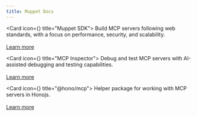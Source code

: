 ```yaml
---
title: Muppet Docs
---
```


<Cards>

<Card icon={<Server className="text-purple-300" />} title="Muppet SDK">
Build MCP servers following web standards, with a focus on performance, security, and scalability.<br/><br />
[Learn more](/docs/server)
</Card>

<Card icon={<Telescope className="text-blue-300" />} title="MCP Inspector">
Debug and test MCP servers with AI-assisted debugging and testing capabilities.<br/><br />
[Learn more](/docs/inspector)
</Card>

<Card icon={<Package className="text-yellow-300" />} title="@hono/mcp">
Helper package for working with MCP servers in Honojs.<br/><br />
[Learn more](/docs/hono-mcp)
</Card>

</Cards>